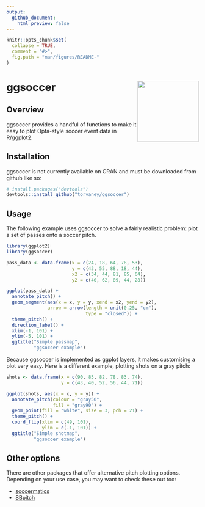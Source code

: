 ```yaml
---
output:
  github_document:
    html_preview: false
---
```


<!-- README.md is generated from README.Rmd. Please edit that file -->

```r
knitr::opts_chunk$set(
  collapse = TRUE,
  comment = "#>",
  fig.path = "man/figures/README-"
)
```

# ggsoccer  <img src="man/figures/logo.png" width="160px" align="right" /> 

## Overview

ggsoccer provides a handful of functions to make it easy to plot Opta-style soccer event data in R/ggplot2.

## Installation

ggsoccer is not currently available on CRAN and must be downloaded from github like so:

```r
# install.packages("devtools")
devtools::install_github("torvaney/ggsoccer")
```

## Usage

The following example uses ggsoccer to solve a fairly realistic problem: plot a set of passes onto a soccer pitch.

```r
library(ggplot2)
library(ggsoccer)

pass_data <- data.frame(x = c(24, 18, 64, 78, 53),
                        y = c(43, 55, 88, 18, 44),
                        x2 = c(34, 44, 81, 85, 64),
                        y2 = c(40, 62, 89, 44, 28))

ggplot(pass_data) +
  annotate_pitch() +
  geom_segment(aes(x = x, y = y, xend = x2, yend = y2),
               arrow = arrow(length = unit(0.25, "cm"),
                             type = "closed")) +
  theme_pitch() +
  direction_label() +
  xlim(-1, 101) +
  ylim(-5, 101) +
  ggtitle("Simple passmap", 
          "ggsoccer example")
```

Because ggsoccer is implemented as ggplot layers, it makes customising a plot very easy. Here is a different example, plotting shots on a gray pitch:

```r

shots <- data.frame(x = c(90, 85, 82, 78, 83, 74),
                    y = c(43, 40, 52, 56, 44, 71))

ggplot(shots, aes(x = x, y = y)) +
  annotate_pitch(colour = "gray50",
                 fill = "gray90") +
  geom_point(fill = "white", size = 3, pch = 21) +
  theme_pitch() +
  coord_flip(xlim = c(49, 101),
             ylim = c(-1, 101)) +
  ggtitle("Simple shotmap",
          "ggsoccer example")
```


## Other options

There are other packages that offer alternative pitch plotting options. 
Depending on your use case, you may want to check these out too:

 * [soccermatics](https://github.com/JoGall/soccermatics)
 * [SBpitch](https://github.com/FCrSTATS/SBpitch)

